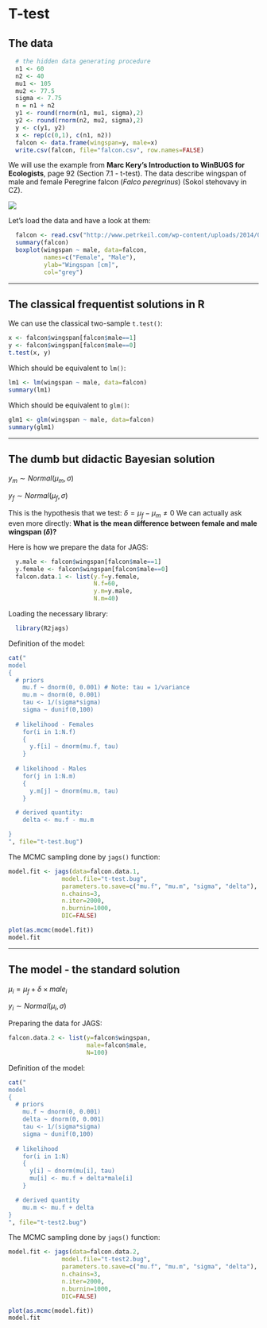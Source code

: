T-test
========================================================

The data
--------

```{r, echo=FALSE}
  # the hidden data generating procedure
  n1 <- 60
  n2 <- 40
  mu1 <- 105
  mu2 <- 77.5
  sigma <- 7.75
  n = n1 + n2
  y1 <- round(rnorm(n1, mu1, sigma),2)
  y2 <- round(rnorm(n2, mu2, sigma),2)
  y <- c(y1, y2)
  x <- rep(c(0,1), c(n1, n2))
  falcon <- data.frame(wingspan=y, male=x)
  write.csv(falcon, file="falcon.csv", row.names=FALSE)
```

We will use the example from **Marc Kery's Introduction to WinBUGS for Ecologists**, page 92 (Section 7.1 - t-test). The data describe wingspan of male and female Peregrine falcon (*Falco peregrinus*) (Sokol stehovavy in CZ).

![](figure/falcon.png)

Let's load the data and have a look at them:

```{r, tidy=FALSE}
  falcon <- read.csv("http://www.petrkeil.com/wp-content/uploads/2014/02/falcon.csv")
  summary(falcon)
  boxplot(wingspan ~ male, data=falcon, 
          names=c("Female", "Male"),
          ylab="Wingspan [cm]",
          col="grey")
```
********************************************************************************

The classical frequentist solutions in R
----------------------------------------

We can use the classical two-sample ```t.test()```: 
```{r}
x <- falcon$wingspan[falcon$male==1]
y <- falcon$wingspan[falcon$male==0]
t.test(x, y)
```

Which should be equivalent to ```lm()```:
```{r}
lm1 <- lm(wingspan ~ male, data=falcon)
summary(lm1)
```

Which should be equivalent to ```glm()```:
```{r}
glm1 <- glm(wingspan ~ male, data=falcon)
summary(glm1)
```

********************************************************************************

The dumb but didactic Bayesian solution
------------------------------------------

$y_m \sim Normal(\mu_m, \sigma)$

$y_f \sim Normal(\mu_f, \sigma)$

This is the hypothesis that we test:
$\delta = \mu_f - \mu_m \neq 0$
We can actually ask even more directly: **What is the mean difference between female and male wingspan ($\delta$)?**

Here is how we prepare the data for JAGS:
```{r, tidy=FALSE}
  y.male <- falcon$wingspan[falcon$male==1]
  y.female <- falcon$wingspan[falcon$male==0]
  falcon.data.1 <- list(y.f=y.female,
                        N.f=60,
                        y.m=y.male,
                        N.m=40)
```

Loading the necessary library:
```{r, message=FALSE, warning=FALSE}
  library(R2jags)
```

Definition of the model:
```{r, tidy=FALSE}
cat("
model
{
  # priors
    mu.f ~ dnorm(0, 0.001) # Note: tau = 1/variance
    mu.m ~ dnorm(0, 0.001)
    tau <- 1/(sigma*sigma)
    sigma ~ dunif(0,100)
  
  # likelihood - Females
    for(i in 1:N.f)
    {
      y.f[i] ~ dnorm(mu.f, tau)
    }
  
  # likelihood - Males
    for(j in 1:N.m)
    {
      y.m[j] ~ dnorm(mu.m, tau)
    }

  # derived quantity:
    delta <- mu.f - mu.m

}    
", file="t-test.bug")

```

The MCMC sampling done by ```jags()``` function:
```{r, tidy=FALSE, message=FALSE, warning=FALSE}
model.fit <- jags(data=falcon.data.1, 
               model.file="t-test.bug",
               parameters.to.save=c("mu.f", "mu.m", "sigma", "delta"),
               n.chains=3,
               n.iter=2000,
               n.burnin=1000,
               DIC=FALSE)

plot(as.mcmc(model.fit))
model.fit
```

********************************************************************************

The model - the standard solution
---------------------------------
$\mu_i = \mu_f + \delta \times male_i$

$y_i \sim Normal(\mu_i, \sigma)$

Preparing the data for JAGS:
```{r, tidy=FALSE}
falcon.data.2 <- list(y=falcon$wingspan,
                      male=falcon$male,
                      N=100)

```

Definition of the model:
```{r, tidy=FALSE}
cat("
model
{
  # priors
    mu.f ~ dnorm(0, 0.001)
    delta ~ dnorm(0, 0.001)
    tau <- 1/(sigma*sigma)
    sigma ~ dunif(0,100)
    
  # likelihood
    for(i in 1:N)
    {
      y[i] ~ dnorm(mu[i], tau)
      mu[i] <- mu.f + delta*male[i]
    }

  # derived quantity
    mu.m <- mu.f + delta
}    
", file="t-test2.bug")

```

The MCMC sampling done by ```jags()``` function:
```{r, tidy=FALSE, message=FALSE, warning=FALSE}
model.fit <- jags(data=falcon.data.2, 
               model.file="t-test2.bug",
               parameters.to.save=c("mu.f", "mu.m", "sigma", "delta"),
               n.chains=3,
               n.iter=2000,
               n.burnin=1000,
               DIC=FALSE)

plot(as.mcmc(model.fit))
model.fit
```














